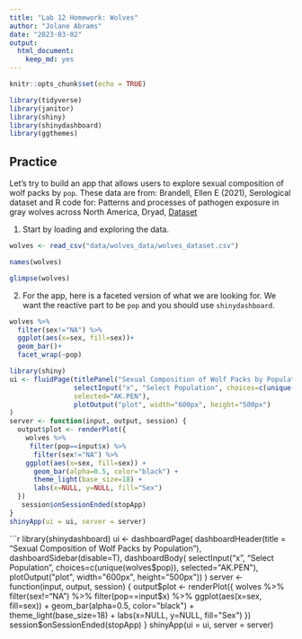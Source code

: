 ```yaml
---
title: "Lab 12 Homework: Wolves"
author: "Jolane Abrams"
date: "2023-03-02"
output: 
  html_document: 
    keep_md: yes
---
```


```r
knitr::opts_chunk$set(echo = TRUE)
```

```r
library(tidyverse)
library(janitor)
library(shiny)
library(shinydashboard)
library(ggthemes)
```


## Practice
Let's try to build an app that allows users to explore sexual composition of wolf packs by `pop`. These data are from: Brandell, Ellen E (2021), Serological dataset and R code for: Patterns and processes of pathogen exposure in gray wolves across North America, Dryad, [Dataset](https://doi.org/10.5061/dryad.5hqbzkh51)  

1. Start by loading and exploring the data.
```r
wolves <- read_csv("data/wolves_data/wolves_dataset.csv")
```

```r
names(wolves)
```


```r
glimpse(wolves)
```

2. For the app, here is a faceted version of what we are looking for. We want the reactive part to be `pop` and you should use `shinydashboard`.
```r
wolves %>% 
  filter(sex!="NA") %>% 
  ggplot(aes(x=sex, fill=sex))+
  geom_bar()+
  facet_wrap(~pop)
```


```r
library(shiny)
ui <- fluidPage(titlePanel("Sexual Composition of Wolf Packs by Population"),
                selectInput("x", "Select Population", choices=c(unique(wolves$pop)),
                selected="AK.PEN"),
                plotOutput("plot", width="600px", height="500px")
)
server <- function(input, output, session) {
  output$plot <- renderPlot({
    wolves %>% 
     filter(pop==input$x) %>% 
      filter(sex!="NA") %>% 
    ggplot(aes(x=sex, fill=sex)) +
      geom_bar(alpha=0.5, color="black") +
      theme_light(base_size=18) +
      labs(x=NULL, y=NULL, fill="Sex")
  })
   session$onSessionEnded(stopApp)
}
shinyApp(ui = ui, server = server)
```

```r
library(shinydashboard)
 ui <- dashboardPage(
   dashboardHeader(title = "Sexual Composition of Wolf Packs by Population"),
   dashboardSidebar(disable=T),
   dashboardBody(
                selectInput("x", "Select Population", choices=c(unique(wolves$pop)),
                 selected="AK.PEN"),
                 plotOutput("plot", width="600px", height="500px"))
 )
 server <- function(input, output, session) {
   output$plot <- renderPlot({
     wolves %>% 
      filter(sex!="NA") %>% 
       filter(pop==input$x) %>% 
     ggplot(aes(x=sex, fill=sex)) +
       geom_bar(alpha=0.5, color="black") +
       theme_light(base_size=18) +
       labs(x=NULL, y=NULL, fill="Sex")
   })
  session$onSessionEnded(stopApp)
 }
shinyApp(ui = ui, server = server)
